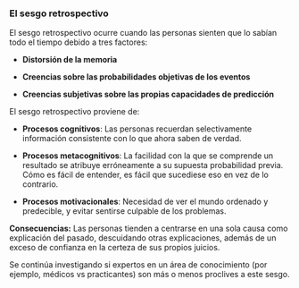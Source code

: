 ### El sesgo retrospectivo {.unnumbered  #subtema1_5_1}

El sesgo retrospectivo ocurre cuando las personas sienten que lo sabían todo el tiempo debido a tres factores:


* **Distorsión de la memoria**

* **Creencias sobre las probabilidades objetivas de los eventos**

* **Creencias subjetivas sobre las propias capacidades de predicción**


El sesgo retrospectivo proviene de:


* **Procesos cognitivos**: Las personas recuerdan selectivamente información consistente con lo que ahora saben de verdad.

* **Procesos metacognitivos**: La facilidad con la que se comprende un resultado se atribuye erróneamente a su supuesta probabilidad previa. Cómo es fácil de entender, es fácil que sucediese eso en vez de lo contrario.

* **Procesos motivacionales**: Necesidad de ver el mundo ordenado y predecible, y evitar sentirse culpable de los problemas.


**Consecuencias:** Las personas tienden a centrarse en una sola causa como explicación del pasado, descuidando otras explicaciones, además de un exceso de confianza en la certeza de sus propios juicios.


Se continúa investigando si expertos en un área de conocimiento (por ejemplo, médicos vs practicantes) son más o menos proclives a este sesgo.

